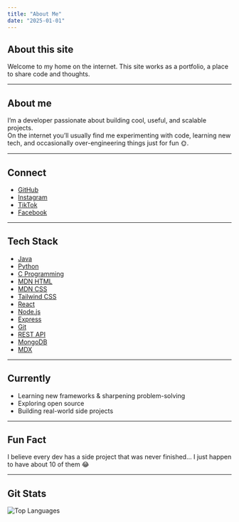 ```yaml
---
title: "About Me"
date: "2025-01-01"
---
```


## About this site

Welcome to my home on the internet. This site works as a portfolio, a place to share code and thoughts.

---

## About me

I’m a developer passionate about building cool, useful, and scalable projects.  
On the internet you’ll usually find me experimenting with code, learning new tech, and occasionally over-engineering things just for fun 🌞.

---

## Connect

- [GitHub](https://github.com/subashbaniyaa)  
- [Instagram](https://instagram.com/subashbaniyaa)  
- [TikTok](https://tiktok.com/@subashbaniyaa)  
- [Facebook](https://facebook.com/subashbaniyaa)

---

## Tech Stack

- [Java](https://www.oracle.com/java/)  
- [Python](https://www.python.org/)  
- [C Programming](https://en.cppreference.com/w/c)
- [MDN HTML](https://developer.mozilla.org/en-US/docs/Web/HTML)  
- [MDN CSS](https://developer.mozilla.org/en-US/docs/Web/CSS)  
- [Tailwind CSS](https://tailwindcss.com/)  
- [React](https://reactjs.org/)  
- [Node.js](https://nodejs.org/)  
- [Express](https://expressjs.com/)  
- [Git](https://git-scm.com/)  
- [REST API](https://restfulapi.net/)  
- [MongoDB](https://www.mongodb.com/)  
- [MDX](https://mdxjs.com/)

---

## Currently

- Learning new frameworks & sharpening problem-solving  
- Exploring open source  
- Building real-world side projects  

---

## Fun Fact

I believe every dev has a side project that was never finished… I just happen to have about 10 of them 😂

---

## Git Stats

<div className="flex flex-col items-start space-y-4">
  <img
    src="https://github-readme-stats.vercel.app/api/top-langs/?username=subashbaniyaa&layout=compact&theme=transparent&hide_border=false"
    alt="Top Languages"
    className="max-w-full rounded-lg shadow-sm"
  />
</div>